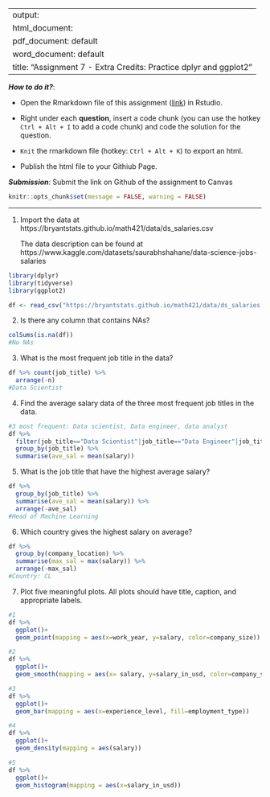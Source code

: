 
---
output: 
  html_document:
  pdf_document: default
  word_document: default
title: "Assignment 7 - Extra Credits: Practice dplyr and ggplot2"
---

***How to do it?***: 

- Open the Rmarkdown file of this assignment ([link](assignment7_extra_credits.Rmd)) in Rstudio. 

- Right under each **question**, insert  a code chunk (you can use the hotkey `Ctrl + Alt + I` to add a code chunk) and code the solution for the question. 

- `Knit` the rmarkdown file (hotkey: `Ctrl + Alt + K`) to export an html.  

-  Publish the html file to your Githiub Page. 

***Submission***: Submit the link on Github of the assignment to Canvas



```r
knitr::opts_chunk$set(message = FALSE, warning = FALSE)
```


-------

1. Import the data at https://bryantstats.github.io/math421/data/ds_salaries.csv

    The data description can be found at https://www.kaggle.com/datasets/saurabhshahane/data-science-jobs-salaries

```r
library(dplyr)
library(tidyverse)
library(ggplot2)

df <- read_csv("https://bryantstats.github.io/math421/data/ds_salaries.csv")
```

2. Is there any column that contains NAs?

```r
colSums(is.na(df))
#No NAs
```

3. What is the most frequent job title in the data?  

```r
df %>% count(job_title) %>% 
  arrange(-n)
#Data Scientist
```

4. Find the average salary data of the three most frequent job titles in the data. 

```r
#3 most frequent: Data scientist, Data engineer, data analyst
df %>% 
  filter(job_title=="Data Scientist"|job_title=="Data Engineer"|job_title=="Data Analyst") %>% 
  group_by(job_title) %>% 
  summarise(ave_sal = mean(salary))
```

5. What is the job title that have the highest average salary?

```r
df %>% 
  group_by(job_title) %>% 
  summarise(ave_sal = mean(salary)) %>% 
  arrange(-ave_sal)
#Head of Machine Learning
```

6. Which country gives the highest salary on average? 

```r
df %>% 
  group_by(company_location) %>% 
  summarise(max_sal = max(salary)) %>% 
  arrange(-max_sal)
#Country: CL
```

7. Plot five meaningful plots. All plots should have title, caption, and appropriate labels.

```r
#1
df %>% 
  ggplot()+
  geom_point(mapping = aes(x=work_year, y=salary, color=company_size))

#2
df %>% 
  ggplot()+
  geom_smooth(mapping = aes(x= salary, y=salary_in_usd, color=company_size))

#3
df %>% 
  ggplot()+
  geom_bar(mapping = aes(x=experience_level, fill=employment_type))

#4
df %>% 
  ggplot()+
  geom_density(mapping = aes(salary))

#5
df %>% 
  ggplot()+
  geom_histogram(mapping = aes(x=salary_in_usd))
```

